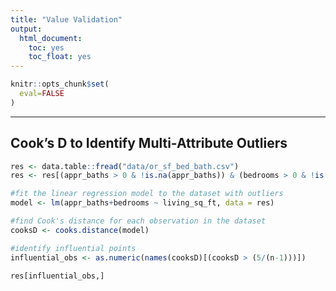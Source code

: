 ```yaml
---
title: "Value Validation"
output: 
  html_document:
    toc: yes
    toc_float: yes
---
```


```r
knitr::opts_chunk$set(
  eval=FALSE
)
```

------------------------------------------------------------------------

## Cook's D to Identify Multi-Attribute Outliers

```r
res <- data.table::fread("data/or_sf_bed_bath.csv")
res <- res[(appr_baths > 0 & !is.na(appr_baths)) & (bedrooms > 0 & !is.na(bedrooms)),]

#fit the linear regression model to the dataset with outliers
model <- lm(appr_baths+bedrooms ~ living_sq_ft, data = res)

#find Cook's distance for each observation in the dataset
cooksD <- cooks.distance(model)

#identify influential points
influential_obs <- as.numeric(names(cooksD)[(cooksD > (5/(n-1)))])

res[influential_obs,]
```
